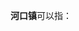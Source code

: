 '''河口镇'''可以指：
{{PRC admin/disambig|14/01/81/100/000|15/01/22/100/224|32/03/22/111/000|32/06/23/113/000|34/15/22/101/000|36/11/24/100/000|42/02/03/100/000|42/09/22/106/000|43/03/21/105/000|44/15/23/102/000|44/17/81/112/000|44/53/22/112/000|51/03/21/113/000|51/07/81/114/000|51/17/81/104/000|51/33/25/100/000|53/01/29/107/000|53/25/32/101/000|61/03/30/104/000}}
{{disambig|cat=三字中国镇名消歧义}}